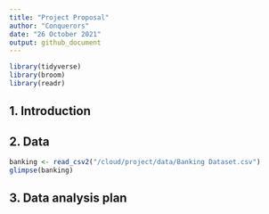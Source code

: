 ```yaml
---
title: "Project Proposal"
author: "Conquerors"
date: "26 October 2021"
output: github_document
---
```


```r
library(tidyverse)
library(broom)
library(readr)
```

## 1. Introduction



## 2. Data

```r

banking <- read_csv2("/cloud/project/data/Banking Dataset.csv")
glimpse(banking)

```


## 3. Data analysis plan



